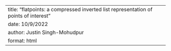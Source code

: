 ---
title: "flatpoints: a compressed inverted list representation of points of interest"
date: 10/9/2022
author: Justin Singh-Mohudpur
format: html
---